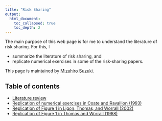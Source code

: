 ```yaml
---
title: "Risk Sharing"
output: 
  html_document:
    toc_collapsed: true
    toc_depth: 2
---
```


The main purpose of this web page is for me to understand the literature of risk sharing.
For this, I

- summarize the literature of risk sharing, and
- replicate numerical exercises in some of the risk-sharing papers.

This page is maintained by [Mizuhiro Suzuki](https://github.com/mizuhirosuzuki).

## Table of contents

+ [Literature review](RiskSharingLit.html)
+ [Replication of numerical exercises in Coate and Ravallion (1993)](CR93_code.html)
+ [Replication of Figure 1 in Ligon, Thomas, and Worrall (2002)](LTW_code.html)
+ [Replication of Figure 1 in Thomas and Worrall (1988)](TW88_code.html)





